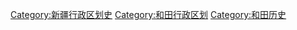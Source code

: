 [[Category:新疆行政区划史|Category:新疆行政区划史]]
[[Category:和田行政区划|Category:和田行政区划]]
[[Category:和田历史|Category:和田历史]]